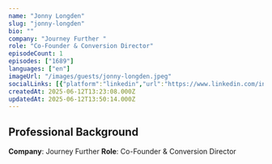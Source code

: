 ```yaml
---
name: "Jonny Longden"
slug: "jonny-longden"
bio: ""
company: "Journey Further "
role: "Co-Founder & Conversion Director"
episodeCount: 1
episodes: ["1689"]
languages: ["en"]
imageUrl: "/images/guests/jonny-longden.jpeg"
socialLinks: [{"platform":"linkedin","url":"https://www.linkedin.com/in/jonnylongden/"}]
createdAt: 2025-06-12T13:23:08.000Z
updatedAt: 2025-06-12T13:50:14.000Z
---
```


## Professional Background

**Company**: Journey Further 
**Role**: Co-Founder & Conversion Director
